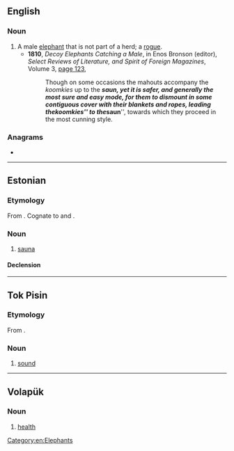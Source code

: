 ==English==

===Noun===
{{en-noun}}

# A male [[elephant]] that is not part of a herd; a [[rogue]].
#* '''1810''', ''Decoy Elephants Catching a Male'', in Enos Bronson (editor), ''Select Reviews of Literature, and Spirit of Foreign Magazines'', Volume 3, [http://books.google.com.au/books?id=AvQ0AAAAMAAJ&pg=PA123&dq=%22koomkie%22|%22koomkies%22+-intitle:%22koomkie%22&hl=en&sa=X&ei=ZDD7Tr_4AbCTiQfPlvmuAQ&redir_esc=y#v=onepage&q=%22koomkie%22|%22koomkies%22%20-intitle%3A%22koomkie%22&f=false page 123],
#*: Though on some occasions the mahouts accompany the ''koomkies'' up to the '''''saun''''', yet it is safer, and generally the most sure and easy mode, for them to dismount in some contiguous cover with their blankets and ropes, leading the ''koomkies'' to the '''''saun''''', towards which they proceed in the most cunning style.

===Anagrams===
* {{anagrams|en|Anus|NSAU|Naus|UNAs|USAN|USNA|Unas|anus|añus|naus}}

[[Category:en:Elephants]]

----

==Estonian==

===Etymology===
From {{inh|et|fiu-fin-pro|*sakna}}. Cognate to {{cog|fi|sauna}} and {{cog|olo|saunu}}.

===Noun===
{{et-noun|sauna|sauna}}

# [[sauna]]

====Declension====
{{et-decl-leib|saun|saun|a}}

----

==Tok Pisin==

===Etymology===
From {{etyl|en|tpi}} {{m|en|sound}}.

===Noun===
{{head|tpi|noun}}

# [[sound]]

----

==Volapük==

===Noun===
{{head|vo|noun}}

# [[health]]